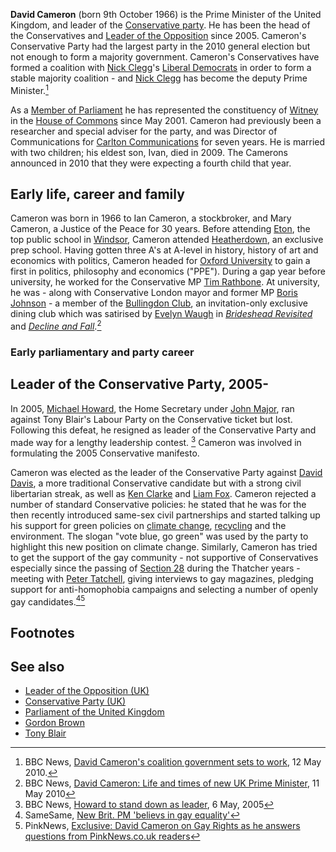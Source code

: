 {{subpages}}
'''David Cameron''' (born 9th October 1966) is the Prime Minister of the United Kingdom, and leader of the [[Conservative Party (UK)|Conservative party]]. He has been the head of the Conservatives and [[Leader of the Opposition (UK)|Leader of the Opposition]] since 2005. Cameron's Conservative Party had the largest party in the 2010 general election but not enough to form a majority government. Cameron's Conservatives have formed a coalition with [[Nick Clegg]]'s [[Liberal Democrats (UK)|Liberal Democrats]] in order to form a stable majority coalition - and [[Nick Clegg]] has become the deputy Prime Minister.<ref>BBC News, [http://news.bbc.co.uk/1/hi/uk_politics/election_2010/8676607.stm David Cameron's coalition government sets to work], 12 May 2010.</ref>

As a [[Member of Parliament (UK)|Member of Parliament]] he has represented the constituency of [[Witney]] in the [[House of Commons]] since May 2001. Cameron had previously been a researcher and special adviser for the party, and was Director of Communications for [[Carlton Communications]] for seven years. He is married with two children; his eldest son, Ivan, died in 2009. The Camerons announced in 2010 that they were expecting a fourth child that year.

==Early life, career and family==

Cameron was born in 1966 to Ian Cameron, a stockbroker, and Mary Cameron, a Justice of the Peace for 30 years. Before attending [[Eton]], the top public school in [[Windsor]], Cameron attended [[Heatherdown]], an exclusive prep school. Having gotten three A's at A-level in history, history of art and economics with politics, Cameron headed for [[Oxford University]] to gain a first in politics, philosophy and economics ("PPE"). During a gap year before university, he worked for the Conservative MP [[Tim Rathbone]]. At university, he was - along with Conservative London mayor and former MP [[Boris Johnson]] - a member of the [[Bullingdon Club]], an invitation-only exclusive dining club which was satirised by [[Evelyn Waugh]] in ''[[Brideshead Revisited]]'' and ''[[Decline and Fall]]''.<ref name="bbc_profile">BBC News, [http://news.bbc.co.uk/1/hi/uk_politics/election_2010/8661964.stm David Cameron: Life and times of new UK Prime Minister], 11 May 2010</ref>

===Early parliamentary and party career===

==Leader of the Conservative Party, 2005-==
In 2005, [[Michael Howard]], the Home Secretary under [[John Major]], ran against Tony Blair's Labour Party on the Conservative ticket but lost. Following this defeat, he resigned as leader of the Conservative Party and made way for a lengthy leadership contest. <ref>BBC News, [http://news.bbc.co.uk/1/hi/uk_politics/vote_2005/frontpage/4521941.stm Howard to stand down as leader], 6 May, 2005</ref> Cameron was involved in formulating the 2005 Conservative manifesto.

Cameron was elected as the leader of the Conservative Party against [[David Davis]], a more traditional Conservative candidate but with a strong civil libertarian streak, as well as [[Ken Clarke]] and [[Liam Fox]]. Cameron rejected a number of standard Conservative policies: he stated that he was for the then recently introduced same-sex civil partnerships and started talking up his support for green policies on [[climate change]], [[recycling]] and the environment. The slogan "vote blue, go green" was used by the party to highlight this new position on climate change. Similarly, Cameron has tried to get the support of the gay community - not supportive of Conservatives especially since the passing of [[Section 28]] during the Thatcher years - meeting with [[Peter Tatchell]], giving interviews to gay magazines, pledging support for anti-homophobia campaigns and selecting a number of openly gay candidates.<ref>SameSame, [http://www.samesame.com.au/news/international/5375/New-Brit-PM-believes-in-gay-equality.htm New Brit. PM 'believs in gay equality']</ref><ref>PinkNews, [http://www.pinknews.co.uk/2010/04/10/david-cameron-on-gay-rights-as-he-answers-questions-from-pinknews.co.uk-readers/ Exclusive: David Cameron on Gay Rights as he answers questions from PinkNews.co.uk readers]</ref>

==Footnotes==
{{reflist|2}}

==See also==
*[[Leader of the Opposition (UK)]]
*[[Conservative Party (UK)]]
*[[Parliament of the United Kingdom]]
*[[Gordon Brown]]
*[[Tony Blair]]